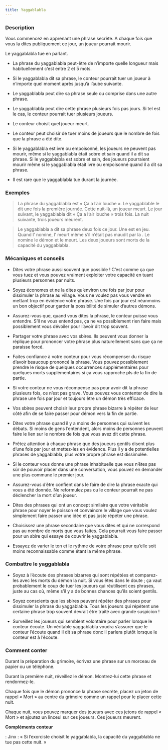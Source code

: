 ```yaml
---
title: Yaggablabla
---
```



<Role YAGGABLABLA header />

### Description

Vous commencez en apprenant une phrase secrète. A chaque fois que vous la dites publiquement ce jour, un joueur pourrait mourir.

Le yaggablabla tue en parlant.

-	La phrase du yaggablabla peut-être de n’importe quelle longueur mais habituellement c’est entre 2 et 5 mots.

-	Si le yaggablabla dit sa phrase, le conteur pourrait tuer un joueur à n’importe quel moment après jusqu’à l’aube suivante. 

-	Le yaggablabla peut dire sa phrase seule ou comprise dans une autre phrase.

-	Le yaggablabla peut dire cette phrase plusieurs fois pas jours. Si tel est le cas, le conteur pourrait tuer plusieurs joueurs.

-	Le conteur choisit quel joueur meurt.

-	Le conteur peut choisir de tuer moins de joueurs que le nombre de fois que la phrase a été dite.

-	Si le yaggablabla est ivre ou empoisonné, les joueurs ne peuvent pas mourir, même si le yaggablabla était sobre et sain quand il a dit sa phrase. Si le yaggablabla est sobre et sain, des joueurs pourraient mourir même si le yaggablabla était ivre ou empoisonné quand il a dit sa phrase.

-	Il est rare que le yaggablabla tue durant la journée.

### Exemples

> La phrase du yaggablabla est « Ça a l’air louche ». Le yaggablable le dit une fois la première journée. Cette nuit-là, un joueur meurt. Le jour suivant, le yaggablabla dit « Ça a l’air louche » trois fois. La nuit suivante, trois joueurs meurent. 

> Le yaggablabla a dit sa phrase deux fois ce jour. Une <Role SORCIERE /> est en jeu. Quand l’<Role HERETIQUE /> nomine, l’<Role HERETIQUE /> meurt même s’il n’était pas maudit par la <Role SORCIERE />. Le <Role GOLEM /> nomine le démon et le <Role GOLEM /> meurt. Les deux joueurs sont morts de la capacité du yaggablabla.

### Mécaniques et conseils

-	Dites votre phrase aussi souvent que possible ! C’est comme ça que vous tuez et vous pouvez vraiment exploiter votre capacité en tuant plusieurs personnes par nuits.

-	Soyez économes et ne la dites qu’environ une fois par jour pour dissimuler la phrase au village. Vous ne voulez pas vous vendre en mettant trop en évidence votre phrase. Une fois par jour est néanmoins un bon objectif pour garder la possibilité de simuler d’autres démons.

-	Assurez-vous que, quand vous dites la phrase, le conteur puisse vous entendre. S’il ne vous entend pas, ça ne va possiblement rien faire mais possiblement vous dévoiler pour l’avoir dit trop souvent.

-	Partager votre phrase avec vos sbires. Ils peuvent vous donner la réplique pour prononcer votre phrase plus naturellement sans que ça ne paraisse forcé.

-	Faites confiance à votre conteur pour vous récompenser du risque d’avoir beaucoup prononcé la phrase. Vous pouvez possiblement prendre le risque de quelques occurrences supplémentaires pour quelques morts supplémentaires si ça vous rapproche pls de la fin de partie.

-	Si votre conteur ne vous récompense pas pour avoir dit la phrase plusieurs fois, ce n’est pas grave. Vous pouvez vous contenter de dire la phrase une fois par jour et toujours être un démon très efficace.

-	Vos sbires peuvent choisir leur propre phrase bizarre à répéter de leur côté afin de se faire passer pour démon vers la fin de partie. 

-	Dites votre phrase quand il y a moins de personnes qui suivent les débats. Si moins de gens l’entendent, alors moins de personnes peuvent faire le lien sur le nombre de fois que vous avez dit cette phrase. 

-	Prêtez attention à chaque phrase que des joueurs gentils disent plus d’une fois par jour et mettez-les en évidence. Plus il y a de potentielles phrases de yaggablabla, plus votre propre phrase est dissimulée. 

-	Si le conteur vous donne une phrase inhabituelle que vous n’êtes pas sûr de pouvoir placer dans une conversation, vous pouvez en demander une plus commune le premier jour.

-	Assurez-vous d’être confient dans le faire de dire la phrase exacte qui vous a été donnée. Ne reformulez pas ou le conteur pourrait ne pas déclencher la mort d’un joueur.

-	Dites des phrases qui ont un concept similaire que votre véritable phrase pour noyer le poisson et convaincre le village que vous voulez simplement faire passer une idée et pas juste répéter une phrase.

-	Choisissez une phrase secondaire que vous dites et qui ne correspond pas au nombre de morts que vous faites. Cela pourrait vous faire passer pour un sbire qui essaye de couvrir le yaggablabla.

-	Essayez de varier le ton et le rythme de votre phrase pour qu’elle soit moins reconnaissable comme étant la même phrase. 

### Combattre le yaggablabla

-	Soyez à l’écoute des phrases bizarres qui sont répétées et comparez-les avec les morts du démon la nuit. Si vous êtes dans le doute ; ça vaut probablement le coup de tuer les joueurs qui réutilisent ces phrases, juste au cas où, même s’il y a de bonnes chances qu’ils soient gentils. 

-	Soyez conscients que les sbires peuvent répéter des phrases pour dissimuler la phrase du yaggablabla. Tous les joueurs qui répètent une certaine phrase trop souvent devrait être traité avec grande suspicion !

-	Surveillez les joueurs qui semblent volontaire pour parler lorsque le conteur écoute. Un véritable yaggablabla voudra s’assurer que le conteur l’écoute quand il dit sa phrase donc il parlera plutôt lorsque le conteur est à l’écoute.

### Comment conter

Durant la préparation du grimoire, écrivez une phrase sur un morceau de papier ou un téléphone. 

Durant la première nuit, réveillez le démon. Montrez-lui cette phrase et rendormez-le.

Chaque fois que le démon prononce la phrase secrète, placez un jeton de rappel « Mort » au centre du grimoire comme un rappel pour le placer cette nuit.

Chaque nuit, vous pouvez marquer des joueurs avec ces jetons de rappel « Mort » et ajoutez un linceul sur ces joueurs. Ces joueurs meurent.

**Compléments conteur**

<Role EXORCISTE /> : Jinx : « Si l’exorciste choisit le yaggablabla, la capacité du yaggablabla ne tue pas cette nuit. »